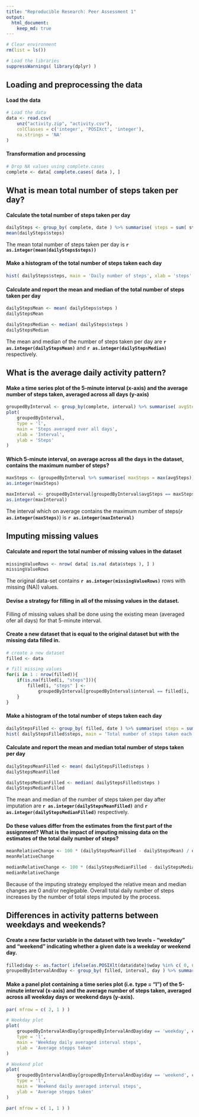 ---
title: "Reproducible Research: Peer Assessment 1"
output: 
  html_document:
    keep_md: true
---

```{r echo=FALSE, results='hide', message=FALSE}

# Clear environment
rm(list = ls())

# Load the libraries
suppressWarnings( library(dplyr) )
```


## Loading and preprocessing the data
#### Load the data
```{r}
# Load the data
data <- read.csv(
    unz("activity.zip", "activity.csv"),
    colClasses = c('integer', 'POSIXct', 'integer'),
    na.strings = 'NA'
)
```


#### Transformation and processing
```{r}
# Drop NA values using complete.cases
complete <- data[ complete.cases( data ), ]
```  

## What is mean total number of steps taken per day?

#### Calculate the total number of steps taken per day
```{r}
dailySteps <- group_by( complete, date ) %>% summarise( steps = sum( steps ) )
mean(dailySteps$steps)
```
The mean total number of steps taken per day is **`r as.integer(mean(dailySteps$steps))`**

#### Make a histogram of the total number of steps taken each day
```{r}
hist( dailySteps$steps, main = 'Daily number of steps', xlab = 'steps' )
```

#### Calculate and report the mean and median of the total number of steps taken per day
```{r}
dailyStepsMean <- mean( dailySteps$steps )
dailyStepsMean

dailyStepsMedian <- median( dailySteps$steps )
dailyStepsMedian
```
The mean and median of the number of steps taken per day are **`r as.integer(dailyStepsMean)`** and **`r as.integer(dailyStepsMedian)`** respectively.

## What is the average daily activity pattern?

#### Make a time series plot of the 5-minute interval (x-axis) and the average number of steps taken, averaged across all days (y-axis)

```{r}
groupedByInterval <- group_by(complete, interval) %>% summarise( avgSteps = mean(steps))
plot(
    groupedByInterval,
    type = 'l',
    main = 'Steps averaged over all days',
    xlab = 'Interval',
    ylab = 'Steps'
)
```

#### Which 5-minute interval, on average across all the days in the dataset, contains the maximum number of steps?

```{r}
maxSteps <- (groupedByInterval %>% summarise( maxSteps = max(avgSteps)))$maxSteps
as.integer(maxSteps)

maxInterval <- groupedByInterval[groupedByInterval$avgSteps == maxSteps, ][['interval']]
as.integer(maxInterval)

```
The interval which on average contains the maximum number of steps(**`r as.integer(maxSteps)`**) is **`r as.integer(maxInterval)`**

## Imputing missing values

#### Calculate and report the total number of missing values in the dataset
```{r}
missingValueRows <- nrow( data[ is.na( data$steps ), ] )
missingValueRows
```
The original data-set contains **`r as.integer(missingValueRows)`** rows with missing (NA)) values.

#### Devise a strategy for filling in all of the missing values in the dataset.  
Filling of missing values shall be done using the existing mean (averaged ofer all days) for that 5-minute interval.

#### Create a new dataset that is equal to the original dataset but with the missing data filled in.  
```{r}

# create a new dataset
filled <- data

# fill missing values
for(i in 1 : nrow(filled)){
    if(is.na(filled[i, "steps"])){
        filled[i, "steps" ] <- 
            groupedByInterval[groupedByInterval$interval == filled[i, 'interval'], 'avgSteps']
    }
}
```

#### Make a histogram of the total number of steps taken each day
```{r}
dailyStepsFilled <- group_by( filled, date ) %>% summarise( steps = sum( steps ) )
hist( dailyStepsFilled$steps, main = 'Total number of steps taken each day', xlab = 'steps' )
```

#### Calculate and report the mean and median total number of steps taken per day
```{r}
dailyStepsMeanFilled <- mean( dailyStepsFilled$steps )
dailyStepsMeanFilled 

dailyStepsMedianFilled <- median( dailyStepsFilled$steps )
dailyStepsMedianFilled
```
The mean and median of the number of steps taken per day after imputation are **`r as.integer(dailyStepsMeanFilled)`** and **`r as.integer(dailyStepsMedianFilled)`** respectively.

#### Do these values differ from the estimates from the first part of the assignment? What is the impact of imputing missing data on the estimates of the total daily number of steps?

```{r}
meanRelativeChange <- 100 * (dailyStepsMeanFilled - dailyStepsMean) / dailyStepsMean
meanRelativeChange

medianRelativeChange <- 100 * (dailyStepsMedianFilled - dailyStepsMedian) / dailyStepsMedian 
medianRelativeChange
```

Because of the imputing strategy employed the relative mean and median changes are 0 and/or neglegable.
Overall total daily number of steps increases by the number of total steps imputed by the process.


## Differences in activity patterns between weekdays and weekends?

#### Create a new factor variable in the dataset with two levels - "weekday" and "weekend" indicating whether a given date is a weekday or weekend day.

```{r}
filled$day <- as.factor( ifelse(as.POSIXlt(data$date)$wday %in% c( 0, 6 ), 'weekend', 'weekday' ) )
groupedByIntervalAndDay <- group_by( filled, interval, day ) %>% summarise( avgSteps = mean(steps) )
```

#### Make a panel plot containing a time series plot (i.e. type = "l") of the 5-minute interval (x-axis) and the average number of steps taken, averaged across all weekday days or weekend days (y-axis).

```{r fig.height=8}
par( mfrow = c( 2, 1 ) )

# Weekday plot
plot(
    groupedByIntervalAndDay[groupedByIntervalAndDay$day == 'weekday', c( 'interval', 'avgSteps') ],
    type = 'l',
    main = 'Weekday daily averaged interval steps',
    ylab = 'Average stepps taken'
)

# Weekend plot
plot(
    groupedByIntervalAndDay[groupedByIntervalAndDay$day == 'weekend', c( 'interval', 'avgSteps') ],
    type = 'l',
    main = 'Weekend daily averaged interval steps',
    ylab = 'Average stepps taken'
)

```

```{r echo=FALSE}
par( mfrow = c( 1, 1 ) )
```